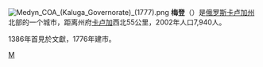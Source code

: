 {{coord|54|58|N|35|32|E|region:RU_type:city|display=title}}
[[File:Medyn_COA_(Kaluga_Governorate)_(1777).png|right]]
'''梅登'''（{{lang-ru|Меды́нь}}）是[[俄罗斯|俄罗斯]][[卡卢加州|卡卢加州]]北部的一个城市，距离州府[[卡卢加|卡卢加]]西北55公里，2002年人口7,940人。

1386年首見於文獻，1776年建市。

[[Category:卡卢加州城市|М]]

{{卡盧加州行政區劃}}